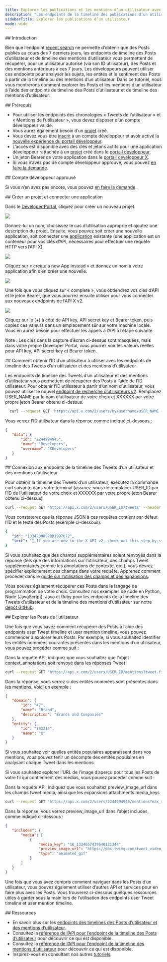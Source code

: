 ```yaml
---
title: Explorer les publications et les mentions d’un utilisateur avec l’API X v2
description: "Les endpoints de la timeline des publications d’un utilisateur et de la timeline des mentions d’un utilisateur permettent aux développeurs de récupérer les publications publiques rédigées par un utilisateur ou le mentionnant."
sidebarTitle: Explorer les publications d’un utilisateur
mode: wide
---
```


<div id="introduction">
  ## Introduction
</div>

Bien que l’endpoint [recent search](/fr/x-api/posts/search/introduction) ne permette d’obtenir que des Posts publiés au cours des 7 derniers jours, les endpoints de timeline des Posts d’utilisateur et de timeline des mentions d’utilisateur vous permettent de récupérer, pour un utilisateur autorisé (via son ID utilisateur), des Posts et des mentions antérieurs à ces 7 jours. Les développeurs peuvent utiliser ces endpoints pour analyser les sujets, les entités et le sentiment des Posts à partir de la timeline ou des mentions d’un utilisateur. Dans ce tutoriel, nous vous montrerons comment explorer les Posts et les mentions d’un utilisateur à l’aide des endpoints de timeline des Posts d’utilisateur et de timeline des mentions d’utilisateur.
 

<div id="prerequisites">
  ## Prérequis
</div>

* Pour utiliser les endpoints des chronologies « Tweets de l’utilisateur » et « Mentions de l’utilisateur », vous devez disposer d’un compte développeur valide.
* Vous aurez également besoin d’un [projet](/fr/resources/fundamentals/projects) créé.
* Vous devez vous être [inscrit](https://developer.x.com/en/portal/petition/essential/basic-info) à un compte développeur et avoir activé la [nouvelle expérience du portail développeur](https://developer.x.com/en/portal/opt-in.html).
* L’accès est disponible avec des clés et jetons actifs pour une application développeur rattachée à un [projet](/fr/resources/fundamentals/projects) créé dans le [portail développeur](/fr/resources/fundamentals/developer-portal).
* Un jeton Bearer de votre application dans le [portail développeur X](/fr/resources/fundamentals/developer-portal).
* Si vous n’avez pas de compte développeur approuvé, vous pouvez [en faire la demande](https://developer.x.com/en/apply-for-access).

<div id="approved-developer-account">
  ## Compte développeur approuvé
</div>

Si vous n’en avez pas encore, vous pouvez [en faire la demande](https://developer.x.com/en/apply-for-access).

<div id="create-a-project-and-connect-an-app">
  ## Créer un projet et connecter une application
</div>

Dans le [Developer Portal](https://developer.x.com/en/portal/dashboard), cliquez pour créer un nouveau projet.

<Frame>
  <img src="/images/projects.png.twimg.1920.png" />
</Frame>

Donnez-lui un nom, choisissez le cas d’utilisation approprié et ajoutez une description du projet. Ensuite, vous pouvez soit créer une nouvelle application, soit connecter une [application](/fr/resources/fundamentals/developer-apps) existante (une application est un conteneur pour vos clés d’API, nécessaires pour effectuer une requête HTTP vers l’API X).

<Frame>
  <img src="/images/add-your-app.png.twimg.1920.png" />
</Frame>

Cliquez sur « create a new App instead » et donnez un nom à votre application afin d’en créer une nouvelle.

<Frame>
  <img src="/images/last-step-name-your-app.png.twimg.1920.png" />
</Frame>

Une fois que vous cliquez sur « complete », vous obtiendrez vos clés d’API et le jeton Bearer, que vous pourrez ensuite utiliser pour vous connecter aux nouveaux endpoints de l’API X v2.

<Frame>
  <img src="/images/here-are-your-keys.png.twimg.1920.png" />
</Frame>

Cliquez sur le (+) à côté de API key, API secret key et Bearer token, puis copiez ces valeurs dans un emplacement sûr sur votre machine locale. Vous en aurez besoin pour effectuer les appels à l’API à l’étape suivante.

Note : Les clés dans la capture d’écran ci-dessus sont masquées, mais dans votre propre Developer Portal, vous pourrez voir les valeurs réelles pour API key, API secret key et Bearer token.
 

<div id="how-to-get-the-user-id-for-a-user-to-use-in-the-user-tweet-timeline-and-user-mention-timeline-endpoints">
  ## Comment obtenir l’ID d’un utilisateur à utiliser avec les endpoints de timeline des Tweets d’un utilisateur et des mentions d’utilisateur
</div>

Les endpoints de timeline des Tweets d’un utilisateur et des mentions d’utilisateur vous permettent de récupérer des Posts à l’aide de l’ID utilisateur. Pour obtenir l’ID utilisateur à partir d’un nom d’utilisateur, vous pouvez utiliser le nouvel [endpoint de recherche d’utilisateurs v2](/fr/x-api/users/lookup/quickstart/user-lookup). Remplacez USER&#95;NAME par le nom d’utilisateur de votre choix et XXXXXX par votre propre jeton Bearer obtenu ci-dessus.

```bash
  curl --request GET 'https://api.x.com/2/users/by/username/USER_NAME --header 'Authorization: Bearer XXXXXX'
```

Vous verrez l’ID utilisateur dans la réponse comme indiqué ci-dessous :

```json
{
   "data": {
       "id": "2244994945",
       "name": "Developers",
       "username": "XDevelopers"
   }
}
```

<div id="connecting-to-the-user-tweet-timeline-and-user-mention-timeline-endpoints">
  ## Connexion aux endpoints de la timeline des Tweets d’un utilisateur et des mentions d’utilisateur
</div>

Pour obtenir la timeline des Tweets d’un utilisateur, exécutez la commande curl suivante dans votre terminal (assurez-vous de remplacer USER&#95;ID par l’ID de l’utilisateur de votre choix et XXXXXX par votre propre jeton Bearer obtenu ci-dessus)

```bash
curl --request GET 'https://api.x.com/2/users/USER_ID/tweets' --header 'Authorization: Bearer XXXXXX'
```

Vous constaterez que la réponse JSON à ces requêtes contient par défaut l’ID et le texte des Posts (exemple ci-dessous).

```yaml
{
   "id": "1334200897081987072",
   "text": "👀 If you are new to the X API v2, check out this step-by-step guide to making your first request https://t.co/4rZqThpSbp"
}
```

Si vous souhaitez que des champs supplémentaires soient renvoyés dans la réponse (tels que des informations sur l’utilisateur, des champs Tweet supplémentaires comme les annotations de contexte, etc.), vous devrez spécifier explicitement ces champs dans votre requête. Apprenez comment procéder dans le [guide sur l’utilisation des champs et des expansions](/fr/x-api/fundamentals/data-dictionary#how-to-use-fields-and-expansions).

Vous pouvez également récupérer ces Posts dans le langage de programmation de votre choix. Consultez nos exemples de code en Python, Node (JavaScript), Java et Ruby pour les endpoints de la timeline des Tweets d’utilisateur et de la timeline des mentions d’utilisateur sur notre [dépôt GitHub](https://github.com/xdevplatform/Twitter-API-v2-sample-code).
 

<div id="exploring-the-users-posts">
  ## Explorer les Posts de l’utilisateur
</div>

Une fois que vous savez comment récupérer des Posts à l’aide des endpoints user Tweet timeline et user mention timeline, vous pouvez commencer à explorer leurs Posts. Par exemple, si vous souhaitez identifier les entités nommées courantes présentes dans les mentions d’un utilisateur, vous pouvez procéder comme suit :

Dans la requête API, indiquez que vous souhaitez que l’objet context&#95;annotations soit renvoyé dans les réponses Tweet :

```bash
curl --request GET 'https://api.x.com/2/users/USER_ID/mentions?tweet.fields=context_annotations' --header 'Authorization: Bearer XXXXXX'
```

Dans la réponse, vous verrez si des entités nommées sont présentes dans les mentions. Voici un exemple :

```json
{
   "domain": {
       "id": "47",
       "name": "Brand",
       "description": "Brands and Companies"
   },
   "entity": {
       "id": "783214",
       "name": "X"
   }
}
```

Si vous souhaitez voir quelles entités populaires apparaissent dans vos mentions, vous pouvez tenir un décompte des entités populaires en analysant chaque Tweet dans les mentions.

Si vous souhaitez explorer l’URL de l’image d’aperçu pour tous les Posts de votre fil qui contiennent des médias, vous pouvez procéder comme suit :

Dans la requête API, indiquez que vous souhaitez preview&#95;image&#95;url dans les champs tweet.media, ainsi que les expansions attachments.media&#95;keys

```bash
curl --request GET 'https://api.x.com/2/users/2244994945/mentions?max_results=100&media.fields=preview_image_url&expansions=attachments.media_keys' --header 'Authorization: Bearer XXXXXX'
```

Dans la réponse, vous verrez preview&#95;image&#95;url dans l’objet includes, comme indiqué ci-dessous :

```json
{
   "includes": {
       "media": [
           {
               "media_key": "16_1334657439640121344",
               "preview_image_url": "https://pbs.twimg.com/tweet_video_thumb/EoWn3rqU8AAtFWL.jpg",
               "type": "animated_gif"
           }
       ]
   }
}
```

Une fois que vous avez compris comment naviguer dans les Posts d’un utilisateur, vous pouvez également utiliser d’autres API et services pour en faire plus avec les Posts. Vous trouverez ci-dessous quelques ressources utiles à garder sous la main lors de l’utilisation des endpoints user Tweet timeline et user mention timeline.

<div id="resources">
  ## Ressources
</div>

* En savoir plus sur les [endpoints des timelines des Posts d’utilisateur et des mentions d’utilisateur](/fr/x-api/posts/timelines/introduction).
* Consultez la [référence de l’API pour l’endpoint de la timeline des Posts d’utilisateur](/fr/x-api/posts/user-posts-timeline-by-user-id) pour découvrir ce qui est disponible.
* Consultez la [référence de l’API pour l’endpoint de la timeline des mentions d’utilisateur](/fr/x-api/posts/user-mention-timeline-by-user-id) pour découvrir ce qui est disponible.
* Inspirez-vous en consultant nos autres [tutoriels](/fr/tutorials).